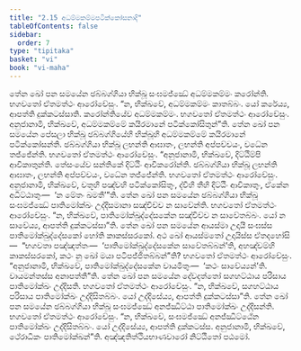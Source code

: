 ```yaml
---
title: "2.15 අධම්මකම්මපටික්කෝසනාදි"
tableOfContents: false
sidebar:
  order: 7
type: "tipitaka"
basket: "vi"
book: "vi-maha"
---
```



<DynamicBreadcrumb />

<Division number="154" book="vi-maha">

<Paragraph number="642" book="vi-maha">
තේන ඛෝ පන සමයේන ඡබ්බග්ගියා භික්ඛූ සංඝමජ්ඣේ අධම්මකම්මං කරෝන්ති. භගවතෝ ඒතමත්ථං ආරෝචේසුං. “න, භික්ඛවේ, අධම්මකම්මං කාතබ්බං. යෝ කරේය්‍ය, ආපත්ති දුක්කටස්සාති. කරෝන්තියේව අධම්මකම්මං. භගවතෝ ඒතමත්ථං ආරෝචේසුං. අනුජානාමි, භික්ඛවේ, අධම්මකම්මේ කයිරමානේ පටික්කෝසිතුන්”ති.
</Paragraph>

<Paragraph number="643" book="vi-maha">
තේන ඛෝ පන සමයේන පේසලා භික්ඛූ ඡබ්බග්ගියේහි භික්ඛූහි අධම්මකම්මේ කයිරමානේ පටික්කෝසන්ති. ඡබ්බග්ගියා භික්ඛූ ලභන්ති ආඝාතං, ලභන්ති අප්පච්චයං, වධේන තජ්ජේන්ති. භගවතෝ ඒතමත්ථං ආරෝචේසුං. “අනුජානාමි, භික්ඛවේ, දිට්ඨිම්පි ආවිකාතුන්ති. තේසංයේව සන්තිකේ දිට්ඨිං ආවිකරෝන්ති. ඡබ්බග්ගියා භික්ඛූ ලභන්ති ආඝාතං, ලභන්ති අප්පච්චයං, වධේන තජ්ජේන්ති. භගවතෝ ඒතමත්ථං ආරෝචේසුං. අනුජානාමි, භික්ඛවේ, චතූහි පඤ්චහි පටික්කෝසිතුං, ද්වීහි තීහි දිට්ඨිං ආවිකාතුං, ඒකේන අධිට්ඨාතුං—  ‘න මේතං ඛමතී’”ති.
</Paragraph>

<Paragraph number="644" book="vi-maha">
තේන ඛෝ පන සමයේන ඡබ්බග්ගියා භික්ඛූ සංඝමජ්ඣේ පාතිමෝක්ඛං උද්දිසමානා සඤ්චිච්ච න සාවේන්ති. භගවතෝ ඒතමත්ථං ආරෝචේසුං. “න, භික්ඛවේ, පාතිමෝක්ඛුද්දේසකේන සඤ්චිච්ච න සාවේතබ්බං. යෝ න සාවේය්‍ය, ආපත්ති දුක්කටස්සා”ති.
</Paragraph>

<Paragraph number="645" book="vi-maha">
තේන ඛෝ පන සමයේන ආයස්මා උදායී සංඝස්ස පාතිමෝක්ඛුද්දේසකෝ හෝති කාකස්සරකෝ. අථ ඛෝ ආයස්මතෝ උදායිස්ස ඒතදහෝසි—  “භගවතා පඤ්ඤත්තං—  ‘පාතිමෝක්ඛුද්දේසකේන සාවේතබ්බන්’ති, අහඤ්චම්හි කාකස්සරකෝ, කථං නු ඛෝ මයා පටිපජ්ජිතබ්බන්”ති? භගවතෝ ඒතමත්ථං ආරෝචේසුං. “අනුජානාමි, භික්ඛවේ, පාතිමෝක්ඛුද්දේසකේන වායමිතුං—  ‘කථං සාවේය්‍යන්’ති. වායමන්තස්ස අනාපත්තී”ති.
</Paragraph>

<Paragraph number="646" book="vi-maha">
තේන ඛෝ පන සමයේන දේවදත්තෝ සගහට්ඨාය පරිසාය පාතිමෝක්ඛං උද්දිසති. භගවතෝ ඒතමත්ථං ආරෝචේසුං. “න, භික්ඛවේ, සගහට්ඨාය පරිසාය පාතිමෝක්ඛං උද්දිසිතබ්බං. යෝ උද්දිසේය්‍ය, ආපත්ති දුක්කටස්සා”ති.
</Paragraph>

<Paragraph number="647" book="vi-maha">
තේන ඛෝ පන සමයේන ඡබ්බග්ගියා භික්ඛූ සංඝමජ්ඣේ අනජ්ඣිට්ඨා පාතිමෝක්ඛං උද්දිසන්ති. භගවතෝ ඒතමත්ථං ආරෝචේසුං. “න, භික්ඛවේ, සංඝමජ්ඣේ අනජ්ඣිට්ඨේන පාතිමෝක්ඛං උද්දිසිතබ්බං. යෝ උද්දිසේය්‍ය, ආපත්ති දුක්කටස්ස. අනුජානාමි, භික්ඛවේ, ථේරාධිකං පාතිමෝක්ඛන්”ති.

</Paragraph>
</Division>

<Paragraph number="648" type="center" book="vi-maha">
අඤ්ඤතිත්ථියභාණවාරෝ නිට්ඨිතෝ පඨමෝ.
</Paragraph>